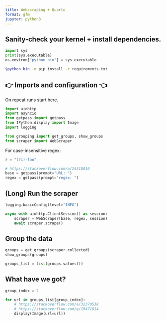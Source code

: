 ```yaml
---
title: Webscraping + Quarto
format: gfm
jupyter: python3
---
```


## Sanity-check your kernel + install dependencies.

```python
import sys
print(sys.executable)
os.environ["python_bin"] = sys.executable
```

```bash
$python_bin -m pip install -r requirements.txt
```

## &#x1F449; Imports and configuration &#x1F448;

On repeat runs start here.

```python
import aiohttp
import asyncio
from getpass import getpass
from IPython.display import Image
import logging

from grouping import get_groups, show_groups
from scraper import WebScraper
```

For case-insensitive regex:

```python
r = "(?i)-foo"
```

```python
# https://stackoverflow.com/a/24418810
base = getpass(prompt="URL: ")
regex = getpass(prompt="regex: ")
```

## (Long) Run the scraper

```python
logging.basicConfig(level="INFO")

async with aiohttp.ClientSession() as session:
    scraper = WebScraper(base, regex, session)
    await scraper.scrape()
```

## Group the data

```python
groups = get_groups(scraper.collected)
show_groups(groups)

groups_list = list(groups.values())
```

## What have we got?

```python
group_index = 2

for url in groups_list[group_index]:
    # https://stackoverflow.com/a/32370538
    # https://stackoverflow.com/q/19471814
    display(Image(url=url))
```